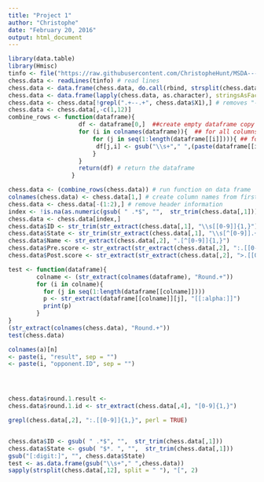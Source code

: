 ```yaml
---
title: "Project 1"
author: "Christophe"
date: "February 20, 2016"
output: html_document
---
```




```r
library(data.table)
library(Hmisc)
tinfo <- file("https://raw.githubusercontent.com/ChristopheHunt/MSDA---Coursework/master/Data%20607/Homework/data/tournamentinfo.txt", open="r" )
chess.data <- readLines(tinfo) # read lines 
chess.data <- data.frame(chess.data, do.call(rbind, strsplit(chess.data, split = "|", fixed = TRUE)))
chess.data <- data.frame(lapply(chess.data, as.character), stringsAsFactors=FALSE)
chess.data <- chess.data[!grepl(".+--.+", chess.data$X1),] # removes "------" lines
chess.data <- chess.data[,-c(1,12)]
combine_rows <- function(dataframe){
                    df <- dataframe[0,]  ##create empty dataframe copy
                    for (i in colnames(dataframe)){  ## for all columns in data frame 
                        for (j in seq(1:length(dataframe[[i]]))){ ## for all rows in dataframe
                         df[j,i] <- gsub("\\s+"," ",(paste(dataframe[[i]][j:(j+1)], collapse = ""))) ## gsub removes extra space and then paste collapses two rows and replace previous data 
                        }
                    } 
                    return(df) # return the dataframe
                  }

chess.data <- (combine_rows(chess.data)) # run function on data frame
colnames(chess.data) <- chess.data[1,] # create column names from first row
chess.data <- chess.data[-(1:2),] # remove header information
index <- !is.na(as.numeric(gsub( " .*$", "",  str_trim(chess.data[,1])))) #gets the part of string, if a numeric value it converts to True
chess.data <- chess.data[index,]
chess.data$ID <- str_trim(str_extract(chess.data[,1], "\\s[[0-9]]{1,}"))
chess.data$State <- str_trim(str_extract(chess.data[,1], "\\s[^[0-9]].+"))
chess.data$Name <- str_extract(chess.data[,2], ".[^[0-9]]{1,}")
chess.data$Pre.score <- str_extract(str_extract(chess.data[,2], ":.[[0-9]]{1,}.[^[-]]"), "[[0-9]]{1,}")
chess.data$Post.score <- str_extract(str_extract(chess.data[,2], ">.[[0-9]]{1,}"), "[[0-9]]{1,}")

test <- function(dataframe){
        colname <- (str_extract(colnames(dataframe), "Round.+"))
        for (i in colname){ 
          for (j in seq(1:length(dataframe[[colname]])))
          p <- str_extract(dataframe[[colname]][j], "[[:alpha:]]")
          print(p)
        }
}
(str_extract(colnames(chess.data), "Round.+"))
test(chess.data)

colnames(a)[n] 
<- paste(i, "result", sep = "")
<- paste(i, "opponent.ID", sep = "")




chess.data$round.1.result <- 
chess.data$round.1.id <- str_extract(chess.data[,4], "[0-9]{1,}")

grepl(chess.data[,2], ":.[[0-9]]{1,}", perl = TRUE)


chess.data$ID <- gsub( " .*$", "",  str_trim(chess.data[,1]))
chess.data$State <- gsub( "$*. ", "",  str_trim(chess.data[,1]))
gsub("[:digit:]", "", chess.data$State)
test <- as.data.frame(gsub("\\s+"," ",chess.data))
sapply(strsplit(chess.data[,12], split = " "), "[", 2)

```


